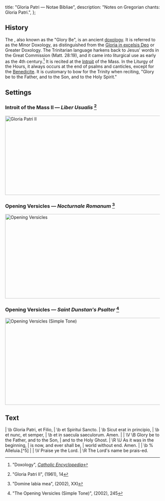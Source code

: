   title: "Gloria Patri — Notae Bibliae",
  description: "Notes on Gregorian chants: Gloria Patri.",
};

<Initial text="Gloria Patri" />

## History

The <Definition lang="latin" anchor="gloria-patri" text="Gloria Patri" />, also known as the "Glory Be", is an ancient [doxology](/glossary/liturgical-terms#doxology). It is referred to as the Minor Doxology, as distinguished from the [Gloria in excelsis Deo](/liturgy/music/chants/gloria) or Greater Doxology. The Trinitarian language harkens back to Jesus' words in the Great Commission (Matt. 28:19), and it came into liturgical use as early as the 4th century.[^1] It is recited at the [Introit](/glossary/liturgical-terms#introit) of the Mass. In the Liturgy of the Hours, it always occurs at the end of psalms and canticles, except for the [Benedicite](/liturgy/music/chants/benedicite). It is customary to bow for the Trinity when reciting, "Glory be to the Father, and to the Son, and to the Holy Spirit."

## Settings

### Introit of the Mass II — *Liber Usualis* [^2]

<Image
  src="/chants/gloria-patri-ii.svg"
  alt="Gloria Patri II"
  width="600"
  height="258"
/>

### Opening Versicles — *Nocturnale Romanum* [^3]

<Image
  src="/chants/gloria-patri.svg"
  alt="Opening Versicles"
  width="600"
  height="275"
/>

### Opening Versicles — *Saint Dunstan's Psalter* [^4]

<Image
  src="/chants/gloria-patri-sarum.svg"
  alt="Opening Versicles (Simple Tone)"
  width="600"
  height="283"
/>

## Text

<Poetry>
|  \b Gloria Patri, et Filio,
|  \b et Spiritui Sancto.
|  \b Sicut erat in principio,
|  \b et nunc, et semper,
|  \b et in saecula saeculorum. Amen.
|
|  \V \B Glory be to the Father, and to the Son,
|  and to the Holy Ghost.
|  \R \U As it was in the beginning,
|  is now, and ever shall be,
|  world without end. Amen.
|
|  \b % Alleluia.[^5]
|
|  \V Praise ye the Lord.
|  \R The Lord's name be prais-ed.
</Poetry>

[^1]: "Doxology", [*Catholic Encyclopedia*](https://www.newadvent.org/cathen/05150a.htm)
[^2]: "Gloria Patri II", *<Definition lang="latin" anchor="liber-usualis" text="Liber Usualis" />* (1961), 14
[^3]: "Domine labia mea", *<Definition lang="latin" anchor="nocturnale-romanum" text="Nocturnale Romanum" />* (2002), XXI
[^4]: "The Opening Versicles (Simple Tone)", *<Definition lang="english" anchor="saint-dunstans-psalter" text="Saint Dunstan's Plainsong Psalter" />* (2002), 245
[^5]: <Red text="‡" /> Recited in the opening versicles for the Liturgy of the Hours. Omitted during Lent.

